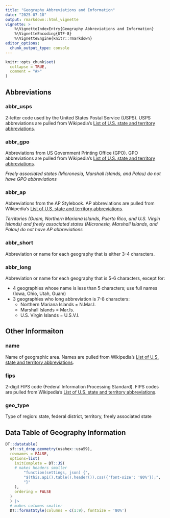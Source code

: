 ```yaml
---
title: "Geography Abbreviations and Information"
date: "2025-07-18"
output: rmarkdown::html_vignette
vignette: >
    %\VignetteIndexEntry{Geography Abbreviations and Information}
    %\VignetteEncoding{UTF-8}
    %\VignetteEngine{knitr::rmarkdown}
editor_options: 
  chunk_output_type: console
---
```


```r
knitr::opts_chunk$set(
  collapse = TRUE,
  comment = "#>"
)
```



## Abbreviations 

### abbr_usps

2-letter code used by the United States Postal Service (USPS). USPS abbreviations are pulled from Wikipedia's [List of U.S. state and territory abbreviations](https://en.wikipedia.org/wiki/List_of_U.S._state_and_territory_abbreviations). 

### abbr_gpo

Abbreviations from US Government Printing Office (GPO). GPO abbreviations are pulled from Wikipedia's [List of U.S. state and territory abbreviations](https://en.wikipedia.org/wiki/List_of_U.S._state_and_territory_abbreviations). 

*Freely associated states (Micronesia, Marshall Islands, and Palau) do not have GPO abbreviations* 

### abbr_ap 

Abbreviations from the AP Stylebook.  AP abbreviations are pulled from Wikipedia's [List of U.S. state and territory abbreviations](https://en.wikipedia.org/wiki/List_of_U.S._state_and_territory_abbreviations).  


*Territories (Guam, Northern Mariana Islands, Puerto Rico, and U.S. Virgin Islands) and freely associated states (Micronesia, Marshall Islands, and Palau) do not have AP abbreviations* 


### abbr_short 

Abbreviation or name for each geography that is either 3-4 characters. 

### abbr_long

Abbreviation or name for each geography that is 5-6 characters, except for: 

- 4 geographies whose name is less than 5 characters; use full names (Iowa, Ohio, Utah, Guam)
- 3 geographies who long abbreviation is 7-8 characters: 
  * Northern Mariana Islands = N.Mar.I.
  * Marshall Islands = Mar.Is.
  * U.S. Virgin Islands = U.S.V.I. 


## Other Informaiton 

### name 

Name of geographic area.  Names are pulled from Wikipedia's [List of U.S. state and territory abbreviations](https://en.wikipedia.org/wiki/List_of_U.S._state_and_territory_abbreviations). 

### fips

2-digit FIPS code (Federal Information Processing Standard). FIPS codes are pulled from Wikipedia's [List of U.S. state and territory abbreviations](https://en.wikipedia.org/wiki/List_of_U.S._state_and_territory_abbreviations). 

### geo_type 

Type of region: state, federal district, territory, freely associated state


## Data Table of Geography Information 

```r
DT::datatable(
  sf::st_drop_geometry(usahex::usa59), 
  rownames = FALSE, 
  options=list(
    initComplete = DT::JS(
    # makes headers smaller 
        "function(settings, json) {",
        "$(this.api().table().header()).css({'font-size': '80%'});",
        "}"
    ),
    ordering = FALSE
  )
  ) |> 
  # makes columns smaller 
  DT::formatStyle(columns = c(1:9), fontSize = '80%')
```

